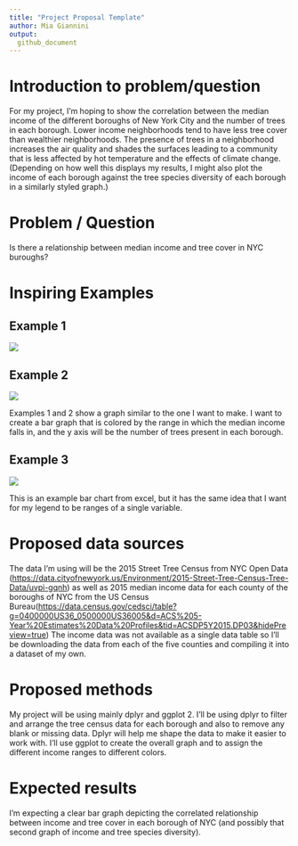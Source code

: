 ```yaml
---
title: "Project Proposal Template"
author: Mia Giannini
output:
  github_document
---
```



# Introduction to problem/question

For my project, I'm hoping to show the correlation between the median income of the different boroughs of New York City and the number of trees in each borough. Lower income neighborhoods tend to have less tree cover than wealthier neighborhoods. The presence of trees in a neighborhood increases the air quality and shades the surfaces leading to a community that is less affected by hot temperature and the effects of climate change. (Depending on how well this displays my results, I might also plot the income of each borough against the tree species diversity of each borough in a similarly styled graph.)

# Problem / Question

Is there a relationship between median income and tree cover in NYC buroughs?

# Inspiring Examples

## Example 1

![](https://s3.amazonaws.com/cdn.freshdesk.com/data/helpdesk/attachments/production/35039286564/original/7LkNQ1nxZun8ZTdM7Pn6sDTIoD3HBfjFyw.png?1553153577)

## Example 2

![](https://community.tibco.com/sites/default/files/barchart_example.png)

Examples 1 and 2 show a graph similar to the one I want to make. I want to create a bar graph that is colored by the range in which the median income falls in, and the y axis will be the number of trees present in each borough.

## Example 3

![](https://img.pagecloud.com/O6D9p2pe-nONzqQeqC04ZntkWQA=/1872x0/filters:no_upscale()/simplexct/images/BlogPic-zcd6b.jpg)

This is an example bar chart from excel, but it has the same idea that I want for my legend to be ranges of a single variable.

# Proposed data sources

The data I'm using will be the 2015 Street Tree Census from NYC Open Data (<https://data.cityofnewyork.us/Environment/2015-Street-Tree-Census-Tree-Data/uvpi-gqnh>) as well as 2015 median income data for each county of the boroughs of NYC from the US Census Bureau(<https://data.census.gov/cedsci/table?g=0400000US36_0500000US36005&d=ACS%205-Year%20Estimates%20Data%20Profiles&tid=ACSDP5Y2015.DP03&hidePreview=true>) The income data was not available as a single data table so I'll be downloading the data from each of the five counties and compiling it into a dataset of my own.

# Proposed methods

My project will be using mainly dplyr and ggplot 2. I'll be using dplyr to filter and arrange the tree census data for each borough and also to remove any blank or missing data. Dplyr will help me shape the data to make it easier to work with. I'll use ggplot to create the overall graph and to assign the different income ranges to different colors.

# Expected results

I'm expecting a clear bar graph depicting the correlated relationship between income and tree cover in each borough of NYC (and possibly that second graph of income and tree species diversity).

